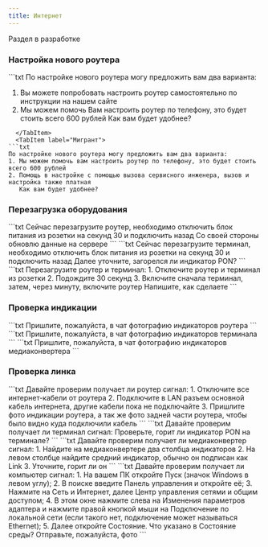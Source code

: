 ```yaml
---
title: Интернет
---
```



<Aside type="caution">Раздел в разработке</Aside>

### Настройка нового роутера
<Tabs>
  <TabItem label="Наша сеть">
```txt
По настройке нового роутера могу предложить вам два варианта:

1. Вы можете попробовать настроить роутер самостоятельно по инструкции на нашем сайте
2. Мы можем помочь Вам настроить роутер по телефону, это будет стоить всего 600 рублей
   Как вам будет удобнее?
```
  </TabItem>
  <TabItem label="Мигрант">
```txt
По настройке нового роутера могу предложить вам два варианта:
1. Мы можем помочь вам настроить роутер по телефону, это будет стоить всего 600 рублей
2. Помощь в настройке с помощью вызова сервисного инженера, вызов и настройка также платная
   Как вам будет удобнее?
```
  </TabItem>
</Tabs>

### Перезагрузка оборудования
<Tabs>
  <TabItem label="Роутер">
```txt
Сейчас перезагрузите роутер, необходимо отключить блок питания из розетки на секунд 30 и подключить назад
Со своей стороны обновлю данные на сервере
```
  </TabItem>
  <TabItem label="Терминал">
```txt
Сейчас перезагрузите терминал, необходимо отключить блок питания из розетки на секунд 30 и подключить назад
Далее уточните, загорелся ли индикатор PON?
```
  </TabItem>
  <TabItem label="Роутер и терминал">
```txt
Перезагрузите роутер и терминал:
1. Отключите роутер и терминал из розетки
2. Подождите 30 секунд
3. Включите сначала терминал, затем, через минуту, включите роутер
Напишите, как сделаете
```
  </TabItem>
</Tabs>

### Проверка индикации
<Tabs>
  <TabItem label="Роутер">
```txt
Пришлите, пожалуйста, в чат фотографию индикаторов роутера
```
  </TabItem>
  <TabItem label="Терминал">
```txt
Пришлите, пожалуйста, в чат фотографию индикаторов терминала
```
  </TabItem>
  <TabItem label="Медиаконвертер">
```txt
Пришлите, пожалуйста, в чат фотографию индикаторов медиаконвертера
```
  </TabItem>
  </Tabs>

### Проверка линка
<Tabs>
  <TabItem label="Роутер">
```txt
Давайте проверим получает ли роутер сигнал:
1. Отключите все интернет-кабели от роутера
2. Подключите в LAN разъем основной кабель интернета, другие кабели пока не подключайте
3. Пришлите фото индикации роутера, а так же фото задней части роутера, чтобы было видно куда подключили кабель
```
  </TabItem>
  <TabItem label="Терминал">
```txt
Давайте проверим получает ли терминал сигнал:
Проверьте, горит ли индикатор PON на терминале?
```
  </TabItem>
  <TabItem label="Медиаконвертер">
```txt
Давайте проверим получает ли медиаконвертер сигнал:
1. Найдите на медиаконвертере два столбца индикаторов
2. На левом столбце найдите средний индикатор, обычно он подписан как Link
3. Уточните, горит ли он
```
  </TabItem>
  <TabItem label="Напрямую">
```txt
Давайте проверим получает ли компьютер сигнал:
1. На вашем ПК откройте Пуск (значок Windows в левом углу);
2. В поиске введите Панель управления и откройте её;
3. Нажмите на Сеть и Интернет, далее Центр управления сетями и общим доступом;
4. В этом окне нажмите слева на Изменения параметров адаптера и нажмите правой кнопкой мыши на Подключение по локальной сети (если такого нет, подключение может называться Ethernet);
5. Далее откройте Состояние.
Что указано в Состояние среды? Отправьте, пожалуйста, фото
```
  </TabItem>
</Tabs>
